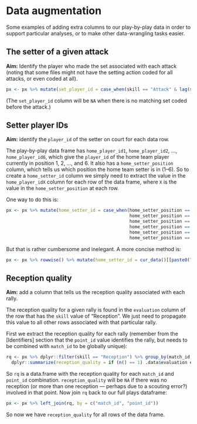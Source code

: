 # Data augmentation

Some examples of adding extra columns to our play-by-play data in order to support particular analyses, or to make other data-wrangling tasks easier.

## The setter of a given attack

**Aim:** Identify the player who made the set associated with each attack (noting that some files might not have the setting action coded for all attacks, or even coded at all).

```r
px <- px %>% mutate(set_player_id = case_when(skill == "Attack" & lag(skill) == "Set" & team == lag(team) ~ lag(player_id))
```

(The `set_player_id` column will be `NA` when there is no matching set coded before the attack.)


## Setter player IDs

**Aim:** identify the `player_id` of the setter on court for each data row.

The play-by-play data frame has `home_player_id1`, `home_player_id2`, ..., `home_player_id6`, which give the `player_id` of the home team player currently in position 1, 2, ..., and 6. It also has a `home_setter_position` column, which tells us which position the home team setter is in (1--6). So to create a `home_setter_id` column we simply need to extract the value in the `home_player_idX` column for each row of the data frame, where `X` is the value in the `home_setter_position` at each row.

One way to do this is:

```r
px <- px %>% mutate(home_setter_id = case_when(home_setter_position == 1 ~ home_player_id1,
                                               home_setter_position == 2 ~ home_player_id2,
                                               home_setter_position == 3 ~ home_player_id3,
                                               home_setter_position == 4 ~ home_player_id4,
                                               home_setter_position == 5 ~ home_player_id5,
                                               home_setter_position == 6 ~ home_player_id6))
```

But that is rather cumbersome and inelegant. A more concise method is:

```r
px <- px %>% rowwise() %>% mutate(home_setter_id = cur_data()[[paste0("home_player_id", home_setter_position)]]) %>% ungroup
```

## Reception quality

**Aim:** add a column that tells us the reception quality associated with each rally.

The reception quality for a given rally is found in the `evaluation` column of the row that has the `skill` value of "Reception". We just need to propagate this value to all other rows associated with that particular rally.

First we extract the reception quality for each rally (remember from the [Identifiers] section that the `point_id` value identifies the rally, but needs to be combined with `match_id` to be globally unique):

```r
rq <- px %>% dplyr::filter(skill == "Reception") %>% group_by(match_id, point_id) %>%
  dplyr::summarize(reception_quality = if (n() == 1) .data$evaluation else NA_character_) %>% ungroup
```

So `rq` is a data.frame with the reception quality for each `match_id` and `point_id` combination. `reception_quality` will be `NA` if there was no reception (or more than one reception --- perhaps due to a scouting error?) involved in that point. Now join `rq` back to our full plays dataframe:

```r
px <- px %>% left_join(rq, by = c("match_id", "point_id"))
```

So now we have `reception_quality` for all rows of the data frame.
